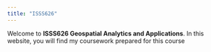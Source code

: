 ```yaml
---
title: "ISSS626"
---
```


Welcome to **ISSS626 Geospatial Analytics and Applications**. In this website, you will find my coursework prepared for this course
